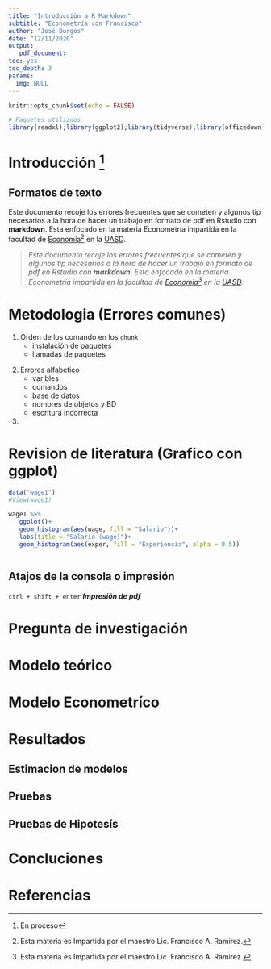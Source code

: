```yaml
---
title: "Introducción a R Markdown"
subtitle: "Econometría con Francisco"
author: "José Burgos"
date: "12/11/2020"
output:
   pdf_document:
toc: yes
toc_depth: 3
params:
  img: NULL 
---
```


```r
knitr::opts_chunk$set(echo = FALSE)
```

```r
# Paquetes utilizdos 
library(readxl);library(ggplot2);library(tidyverse);library(officedown); library(wooldridge)

```



\newpage

# Introducción [^1]

## Formatos de texto

Este documento recoje los errores
frecuentes que se cometen y algunos tip necesarios 
a la hora de hacer un trabajo en formato de pdf en Rstudio con **markdown**.
Esta enfocado en la materia Econometría impartida en la facultad de [Economia](//www.uasd.edu.do/index.php/economicas-y-sociales)[^2]
en la [UASD](https://www.uasd.edu.do/). 

>
_Este documento recoje los errores
frecuentes que se cometen y algunos tip necesarios 
a la hora de hacer un trabajo en formato de pdf en Rstudio con **markdown**.
Esta enfocado en la materia Econometría impartida en la facultad de [Economia](//www.uasd.edu.do/index.php/economicas-y-sociales)[^2]
en la [UASD](https://www.uasd.edu.do/)._





\newpage 


[^1]: En proceso 
[^2]: Esta materia es Impartida por el maestro Lic. Francisco A. Ramirez.



# Metodologia (Errores comunes)

1. Orden de los comando en los `chunk`
   - instalación de paquetes
   - llamadas de paquetes 

>

2. Errores alfabetico 
   - varibles
   - comandos
   - base de datos
   - nombres de objetos y BD
   - escritura incorrecta


3. 







\newpage

# Revision de literatura (Grafico con ggplot)

```r
data("wage1")
#View(wage1)

wage1 %>% 
   ggplot()+
   geom_histogram(aes(wage, fill = "Salario"))+
   labs(title = "Salario (wage)")+
   geom_histogram(aes(exper, fill = "Experiencia", alpha = 0.5))



```




## Atajos de la consola o impresión 


`ctrl + shift + enter` **_Impresión de pdf_**



\newpage


# Pregunta de investigación 

# Modelo teórico 

# Modelo Econometríco


# Resultados 

## Estimacion de modelos

## Pruebas 


## Pruebas de Hipotesís 

# Concluciones 

# Referencias 